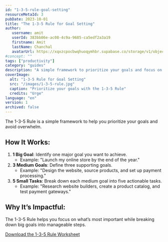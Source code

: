 ```yaml
---
id: "1-3-5-rule-goal-setting"
resourceMetaId: 3
pubDate: 2023-10-01
title: "The 1-3-5 Rule for Goal Setting"
author: 
   username: amit
   userId: 383bb06e-ac08-4c9a-9685-ca5edf2a3a19
   firstname: Amit
   lastName: Chanchal
   avatarUrl: https://xqxzcpocbwqhuoqymhbr.supabase.co/storage/v1/object/public/profiles/383bb06e-ac08-4c9a-9685-ca5edf2a3a19/profile.jpg
#concept: ""
tags: ["productivity"]
category: "guides"
description: "A simple framework to prioritize your goals and focus on what matters most."
coverImage:
  alt: "1-3-5 Rule for Goal Setting"
  src: "/images/1-3-5-rule.jpg"
  caption: "Prioritize your goals with the 1-3-5 Rule"
  credits: "Urge"
language: "en"
version: 1
archived: false
---
```



The 1-3-5 Rule is a simple framework to help you prioritize your goals and avoid overwhelm.

## How It Works:
1. **1 Big Goal**: Identify one major goal you want to achieve.
   - Example: "Launch my online store by the end of the year."
2. **3 Medium Goals**: Define three supporting goals.
   - Example: "Design the website, source products, and set up payment processing."
3. **5 Small Tasks**: Break down each medium goal into five actionable tasks.
   - Example: "Research website builders, create a product catalog, and test payment gateways."

## Why It’s Impactful:
The 1-3-5 Rule helps you focus on what’s most important while breaking down big goals into manageable steps.

[Download the 1-3-5 Rule Worksheet](/downloads/1-3-5-rule-worksheet.pdf)